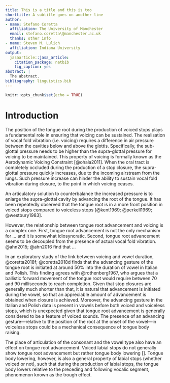 ```yaml
---
title: This is a title and this is too
shorttitle: A subtitle goes on another line
author:
- name: Stefano Coretta
  affiliation: The University of Manchester
  email: stefano.coretta\@manchester.ac.uk
  thanks: other info
- name: Steven M. Lulich
  affiliation: Indiana University
output:
  jasaarticle::jasa_article:
    citation_package: natbib
    fig_caption: yes
abstract: |
  The abstract.
bibliography: linguistics.bib
---
```


```r
knitr::opts_chunk$set(echo = TRUE)
```

# Introduction

The position of the tongue root during the production of voiced stops plays a fundamental role in ensuring that voicing can be sustained.
The realisation of vocal fold vibration (i.e. voicing) requires a difference in air pressure between the cavities below and above the glottis.
Specifically, the sub-glottal pressure needs to be higher than the supra-glottal pressure for voicing to be maintained.
This property of voicing is formally known as the Aerodynamic Voicing Constraint [@ohala2011].
When the oral tract is completely occluded during the production of a stop closure, the supra-glottal pressure quickly increases, due to the incoming airstream from the lungs.
Such pressure increase can hinder the ability to sustain vocal fold vibration during closure, to the point in which voicing ceases.

An articulatory solution to counterbalance the increased pressure is to enlarge the supra-glottal cavity by advancing the root of the tongue.
It has been repeatedly observed that the tongue root is in a more front position in voiced stops compared to voiceless stops [@kent1969; @perkell1969; @westbury1983].
<!-- need more references and maybe more details? -->

However, the relationship between tongue root advancement and voicing is a complex one.
First, tongue root advancement is not the only mechanism for ... and it is somewhat idiosyncratic.
Second, tongue root advancement seems to be decoupled from the presence of actual vocal fold vibration.
@ahn2015; @ahn2016 find that ...

<!-- need more info on experiment -->
In an exploratory study of the link between voicing and vowel duration, @coretta2018f; @coretta2018d finds that the advancing gesture of the tongue root is initiated at around 50% into the duration of vowel in Italian and Polish.
This finding agrees with @rothenberg1967, who argues that a ballistic forward movement of the tongue root would require between 70 and 90 milliseconds to reach completion.
Given that stop closures are generally much shorter than that, it is natural that advancement is initiated during the vowel, so that an appreciable amount of advancement is obtained when closure is achieved.
<!-- passive vs. active? -->
Moreover, the advancing gesture in the Italian and Polish data is present in vowels before both voiced and voiceless stops, which is unexpected given that tongue root advancement is generally considered to be a feature of voiced sounds.
The presence of an advancing gesture---relative to the position of the root at the onset of the vowel---in voiceless stops could be a mechanical consequence of tongue body raising.
<!-- evolutionary scenario? -->

The place of articulation of the consonant and the vowel type also have an effect on tongue root advancement.
<!-- maybe just mention vowels in a footnote? -->
Voiced labial stops do not generally show tongue root advancement but rather tongue body lowering [].
Tongue body lowering, however, is also a general property of labial stops (whether voiced or not), such that during the production of labial stops, the tongue body lowers relative to the preceding and following vocalic segment, phenomenon known as the trough effect.
<!-- and this interestingly fits within the evolutionary cooptation scenario -->




\begin{acknowledgments}
Thanks to...
\end{acknowledgments}

\appendix
\section{Optional appendix}
